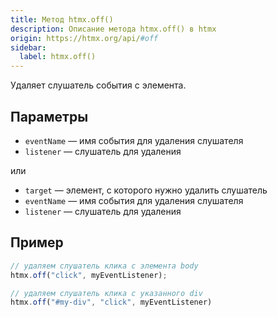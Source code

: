 ```yaml
---
title: Метод htmx.off()
description: Описание метода htmx.off() в htmx
origin: https://htmx.org/api/#off
sidebar:
  label: htmx.off()
---
```


Удаляет слушатель события с элемента.

## Параметры

* `eventName` — имя события для удаления слушателя
* `listener` — слушатель для удаления

или

* `target` — элемент, с которого нужно удалить слушатель
* `eventName` — имя события для удаления слушателя
* `listener` — слушатель для удаления

## Пример

```js wrap
// удаляем слушатель клика с элемента body
htmx.off("click", myEventListener);

// удаляем слушатель клика с указанного div
htmx.off("#my-div", "click", myEventListener)
```
